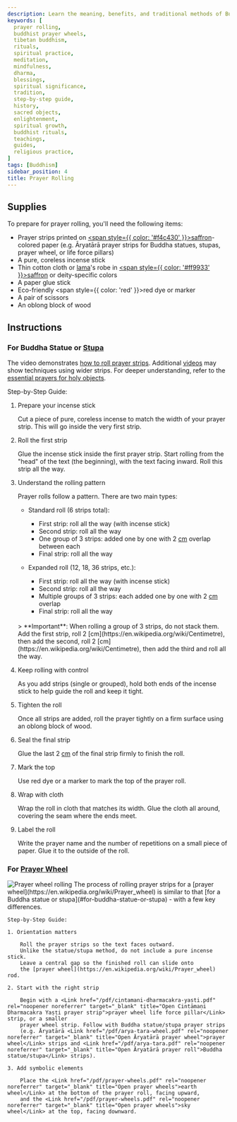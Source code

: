 ```yaml
---
description: Learn the meaning, benefits, and traditional methods of Buddhist prayer rolling. Discover step-by-step instructions, spiritual significance, and practical tips for incorporating prayer wheel practices into daily life and rituals.
keywords: [
  prayer rolling,
  buddhist prayer wheels,
  tibetan buddhism,
  rituals,
  spiritual practice,
  meditation,
  mindfulness,
  dharma,
  blessings,
  spiritual significance,
  tradition,
  step-by-step guide,
  history,
  sacred objects,
  enlightenment,
  spiritual growth,
  buddhist rituals,
  teachings,
  guides,
  religious practice,
]
tags: [Buddhism]
sidebar_position: 4
title: Prayer Rolling
---
```


<Welcome />

## Supplies

To prepare for prayer rolling, you'll need the following items:

- Prayer strips printed on [<span style={{ color: '#f4c430' }}>saffron</span>](https://en.wikipedia.org/wiki/Saffron_(color))-colored paper
  (e.g. Āryatārā prayer strips for
  <Link href="/pdf/arya-tara.pdf" rel="noopener noreferrer" target="_blank" title="Open Āryatārā prayer roll">Buddha statues, stupas</Link>,
  <Link href="/pdf/arya-tara-wheel.pdf" rel="noopener noreferrer" target="_blank" title="Open Āryatārā prayer wheel">prayer wheel</Link>, or
  <Link href="/pdf/cintamani-dharmacakra-yasti.pdf" rel="noopener noreferrer" target="_blank" title="Open Cintāmaṇi Dharmacakra Yaṣṭi prayer strip">life force pillars</Link>)
- A pure, coreless incense stick
- Thin cotton cloth or [lama](https://en.wikipedia.org/wiki/Lama)'s robe in [<span style={{ color: '#ff9933' }}>saffron</span>](https://en.wikipedia.org/wiki/Saffron_(color)) or deity-specific colors
- A paper glue stick
- Eco-friendly <span style={{ color: 'red' }}>red</span> dye or marker
- A pair of scissors
- An oblong block of wood

## Instructions

### For Buddha Statue or [Stupa](https://en.wikipedia.org/wiki/Stupa)

The video demonstrates [how to roll prayer strips](https://www.youtube.com/watch?v=PwSm7r5ppww). Additional [videos](https://bodhipath.org/centers/natural-bridge-stupa-mantra-rolling/) may show
techniques using wider strips. For deeper understanding, refer to
the [essential prayers for holy objects](https://fpmt.org/wp-content/uploads/teachers/zopa/advice/essential-mantras-for-holy-objects/essentialmantrasholyobjects_c5.pdf).

Step-by-Step Guide:

1. Prepare your incense stick

    Cut a piece of pure, coreless incense to match the width of
    your prayer strip. This will go inside the very first strip.

2. Roll the first strip

    Glue the incense stick inside the first prayer strip. Start rolling
    from the "head" of the text (the beginning), with the text facing inward.
    Roll this strip all the way.

3. Understand the rolling pattern

    Prayer rolls follow a pattern. There are two main types:

    - Standard roll (6 strips total):
      - First strip: roll all the way (with incense stick)
      - Second strip: roll all the way
      - One group of 3 strips: added one by one with 2 [cm](https://en.wikipedia.org/wiki/Centimetre) overlap between each
      - Final strip: roll all the way

    - Expanded roll (12, 18, 36 strips, etc.):
      - First strip: roll all the way (with incense stick)
      - Second strip: roll all the way
      - Multiple groups of 3 strips: each added one by one with 2 [cm](https://en.wikipedia.org/wiki/Centimetre) overlap
      - Final strip: roll all the way

    <br/>
    > **Important**: When rolling a group of 3 strips, do not stack them.
    Add the first strip, roll 2 [cm](https://en.wikipedia.org/wiki/Centimetre), then add the second, roll 2 [cm](https://en.wikipedia.org/wiki/Centimetre),
    then add the third and roll all the way.

4. Keep rolling with control

    As you add strips (single or grouped), hold both ends of the incense stick
    to help guide the roll and keep it tight.

5. Tighten the roll

    Once all strips are added, roll the prayer tightly on a firm surface using
    an oblong block of wood.

6. Seal the final strip

    Glue the last 2 [cm](https://en.wikipedia.org/wiki/Centimetre) of the final strip firmly to finish the roll.

7. Mark the top

    Use red dye or a marker to mark the top of the prayer roll.

8. Wrap with cloth

    Wrap the roll in cloth that matches its width. Glue the cloth all around,
    covering the seam where the ends meet.

9. Label the roll

    Write the prayer name and the number of repetitions on a small piece
    of paper. Glue it to the outside of the roll.

### For [Prayer Wheel](https://en.wikipedia.org/wiki/Prayer_wheel)

<div className="row">
  <Image
    alt="Prayer wheel rolling"
    className="col col--2 margin-top--sm"
    picture={{ fallback: require('#buddhism/img/prayer-wheel-rolling.webp').default }}
  />
  <span className="col col--10">
    The process of rolling prayer strips for a [prayer wheel](https://en.wikipedia.org/wiki/Prayer_wheel) is similar to
    that [for a Buddha statue or stupa](#for-buddha-statue-or-stupa) - with a few key differences.

    Step-by-Step Guide:

    1. Orientation matters

        Roll the prayer strips so the text faces outward.
        Unlike the statue/stupa method, do not include a pure incense stick.
        Leave a central gap so the finished roll can slide onto
        the [prayer wheel](https://en.wikipedia.org/wiki/Prayer_wheel) rod.

    2. Start with the right strip

        Begin with a <Link href="/pdf/cintamani-dharmacakra-yasti.pdf" rel="noopener noreferrer" target="_blank" title="Open Cintāmaṇi Dharmacakra Yaṣṭi prayer strip">prayer wheel life force pillar</Link> strip, or a smaller
        prayer wheel strip. Follow with Buddha statue/stupa prayer strips
        (e.g. Āryatārā <Link href="/pdf/arya-tara-wheel.pdf" rel="noopener noreferrer" target="_blank" title="Open Āryatārā prayer wheel">prayer wheel</Link> strips and <Link href="/pdf/arya-tara.pdf" rel="noopener noreferrer" target="_blank" title="Open Āryatārā prayer roll">Buddha statue/stupa</Link> strips).

    3. Add symbolic elements

        Place the <Link href="/pdf/prayer-wheels.pdf" rel="noopener noreferrer" target="_blank" title="Open prayer wheels">earth wheel</Link> at the bottom of the prayer roll, facing upward,
        and the <Link href="/pdf/prayer-wheels.pdf" rel="noopener noreferrer" target="_blank" title="Open prayer wheels">sky wheel</Link> at the top, facing downward.
  </span>
</div>
